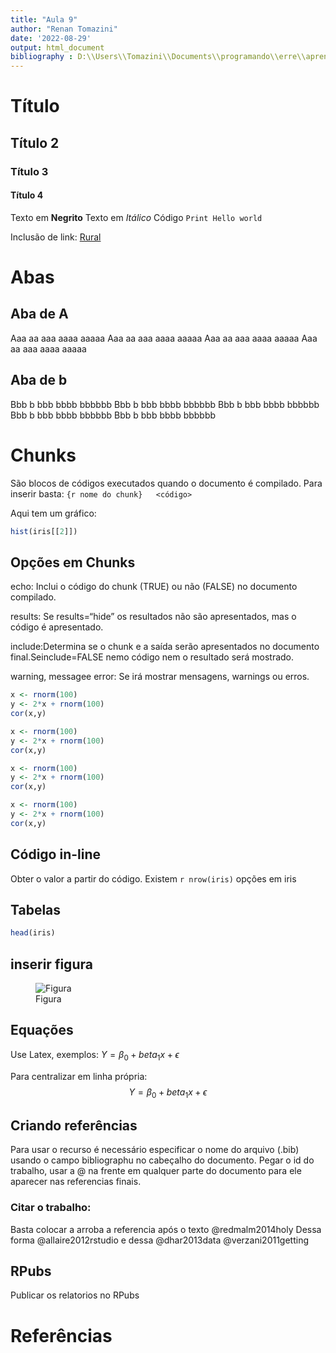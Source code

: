 ```yaml
---
title: "Aula 9"
author: "Renan Tomazini"
date: '2022-08-29'
output: html_document
bibliography : D:\\Users\\Tomazini\\Documents\\programando\\erre\\aprendendoerre\\aula9\\bib.bib
---
```



# Título
## Título 2
### Título 3
#### Título 4


Texto em **Negrito**
Texto em *Itálico*
Código 
`Print Hello world`

Inclusão de link: [Rural](www.ufrpe.br)

# Abas {.tabset}

## Aba de A
Aaa aa aaa aaaa aaaaa Aaa aa aaa aaaa aaaaa Aaa aa aaa aaaa aaaaa Aaa aa aaa aaaa aaaaa

## Aba de b
Bbb b bbb bbbb bbbbbb Bbb b bbb bbbb bbbbbb Bbb b bbb bbbb bbbbbb Bbb b bbb bbbb bbbbbb Bbb b bbb bbbb bbbbbb


# Chunks
São blocos de códigos executados quando o documento é compilado. Para inserir basta:
` {r nome do chunk}
  <código>
`

Aqui tem um gráfico:
``` r
hist(iris[[2]])
```

## Opções em Chunks
echo: Inclui o código do chunk (TRUE) ou não (FALSE) no documento compilado.

results: Se results=“hide” os resultados não são apresentados, mas o código é apresentado.

include:Determina se o chunk e a saída serão apresentados no documento final.Seinclude=FALSE nemo código nem o resultado será mostrado.

warning, messagee error: Se irá mostrar mensagens, warnings ou erros.



```r
x <- rnorm(100)
y <- 2*x + rnorm(100)
cor(x,y)


```


```r
x <- rnorm(100)
y <- 2*x + rnorm(100)
cor(x,y)


```

```r
x <- rnorm(100)
y <- 2*x + rnorm(100)
cor(x,y)


```

```r
x <- rnorm(100)
y <- 2*x + rnorm(100)
cor(x,y)


```

## Código in-line
Obter o valor a partir do código.
Existem  `r nrow(iris)` opções em iris

## Tabelas
```r
head(iris)


```

## inserir figura
![Figura](https://img.shields.io/badge/-Git-ff0000?logo=Git&logoColor=ffffff&style=flat)


## Equações
Use Latex, exemplos:
$Y = \beta_0 +beta_1 x + \epsilon$


Para centralizar em linha própria: 
$$Y = \beta_0 +beta_1 x + \epsilon$$


## Criando referências
Para usar o recurso é necessário especificar o nome do arquivo (.bib) usando o campo bibliographu no cabeçalho do documento.
Pegar o id do trabalho, usar a @ na frente em qualquer parte do documento para ele aparecer nas referencias finais.

### Citar o trabalho:
Basta colocar a arroba a referencia após o texto @redmalm2014holy
Dessa forma @allaire2012rstudio
e dessa @dhar2013data
@verzani2011getting

## RPubs
Publicar os relatorios no RPubs



# Referências